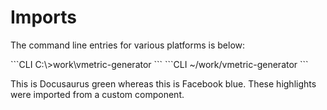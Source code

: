

# Imports

The command line entries for various platforms is below:

<Tabs>
	<TabItem value="windows-snippet" label="Windows" default>
	```CLI
	C:\>work\vmetric-generator <flags>
	```
	</TabItem>
	<TabItem value="linux-snippet" label="Linux">
	```CLI
	~/work/vmetric-generator <flags>
	```
	</TabItem>
</Tabs>

This is <Highlight color="#25C2A0">Docusaurus green</Highlight> whereas this is <Highlight color="#1877F2">Facebook blue</Highlight>. These highlights were imported from a custom component.
